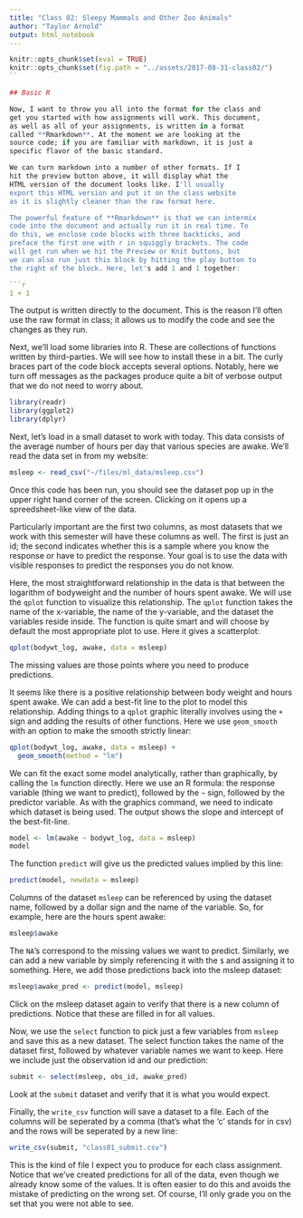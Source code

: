 ```yaml
---
title: "Class 02: Sleepy Mammals and Other Zoo Animals"
author: "Taylor Arnold"
output: html_notebook
---
```


```r
knitr::opts_chunk$set(eval = TRUE)
knitr::opts_chunk$set(fig.path = "../assets/2017-08-31-class02/")
``

## Basic R

Now, I want to throw you all into the format for the class and
get you started with how assignments will work. This document,
as well as all of your assignments, is written in a format
called **Rmarkdown**. At the moment we are looking at the
source code; if you are familiar with markdown, it is just a
specific flavor of the basic standard.

We can turn markdown into a number of other formats. If I
hit the preview button above, it will display what the
HTML version of the document looks like. I'll usually
export this HTML version and put it on the class website
as it is slightly cleaner than the raw format here.

The powerful feature of **Rmarkdown** is that we can intermix
code into the document and actually run it in real time. To
do this, we enclose code blocks with three backticks, and
preface the first one with r in squiggly brackets. The code
will get run when we hit the Preview or Knit buttons, but
we can also run just this block by hitting the play button to
the right of the block. Here, let's add 1 and 1 together:

```r
1 + 1
```

The output is written directly to the document. This is the
reason I'll often use the raw format in class; it allows us
to modify the code and see the changes as they run.

Next, we'll load some libraries into R. These are collections
of functions written by third-parties. We will see how to
install these in a bit. The curly braces part of the code
block accepts several options. Notably, here we turn off
messages as the packages produce quite a bit of verbose
output that we do not need to worry about.

```r
library(readr)
library(ggplot2)
library(dplyr)
```

Next, let's load in a small dataset to work with today.
This data consists of the average number of hours per
day that various species are awake. We'll read the data
set in from my website:

```r
msleep <- read_csv("~/files/ml_data/msleep.csv")
```

Once this code has been run, you should see the dataset
pop up in the upper right hand corner of the screen.
Clicking on it opens up a spreedsheet-like view of the
data.

Particularly important are the first two columns, as
most datasets that we work with this semester will have
these columns as well. The first is just an id; the
second indicates whether this is a sample where you
know the response or have to predict the response.
Your goal is to use the data with visible responses
to predict the responses you do not know.

Here, the most straightforward relationship in the data is
that between the logarithm of bodyweight and the number
of hours spent awake. We will use the `qplot` function
to visualize this relationship. The `qplot` function
takes the name of the x-variable, the name of the
y-variable, and the dataset the variables reside inside.
The function is quite smart and will choose by default
the most appropriate plot to use. Here it gives a
scatterplot:

```r
qplot(bodywt_log, awake, data = msleep)
```

The missing values are those points where you need to produce
predictions.

It seems like there is a positive relationship between body
weight and hours spent awake. We can add a best-fit line to
the plot to model this relationship. Adding things to a
`qplot` graphic literally involves using the `+` sign and
adding the results of other functions. Here we use `geom_smooth`
with an option to make the smooth strictly linear:

```r
qplot(bodywt_log, awake, data = msleep) +
  geom_smooth(method = "lm")
```

We can fit the exact some model analytically, rather than graphically,
by calling the `lm` function directly. Here we use an R formula: the
response variable (thing we want to predict), followed by the `~`
sign, followed by the predictor variable. As with the graphics command,
we need to indicate which dataset is being used. The output shows
the slope and intercept of the best-fit-line.

```r
model <- lm(awake ~ bodywt_log, data = msleep)
model
```

The function `predict` will give us the predicted values implied
by this line:

```r
predict(model, newdata = msleep)
```

Columns of the dataset `msleep` can be referenced by
using the dataset name, followed by a dollar sign and
the name of the variable. So, for example, here are the
hours spent awake:

```r
msleep$awake
```

The `NA`'s correspond to the missing values we want to predict.
Similarly, we can add a new variable by simply referencing it
with the `$` and assigning it to something. Here, we add those
predictions back into the msleep dataset:

```r
msleep$awake_pred <- predict(model, msleep)
```

Click on the msleep dataset again to verify that there is a
new column of predictions. Notice that these are filled in
for all values.

Now, we use the `select` function to pick just a few
variables from `msleep` and save this as a new dataset.
The select function takes the name of the dataset first,
followed by whatever variable names we want to keep. Here
we include just the observation id and our prediction:

```r
submit <- select(msleep, obs_id, awake_pred)
```

Look at the `submit` dataset and verify that it is what
you would expect.

Finally, the `write_csv` function will save a dataset
to a file. Each of the columns will be seperated by a
comma (that's what the 'c' stands for in csv) and the
rows will be seperated by a new line:

```r
write_csv(submit, "class01_submit.csv")
```

This is the kind of file I expect you to produce for
each class assignment. Notice that we've created predictions
for all of the data, even though we already know some of the
values. It is often easier to do this and avoids the mistake
of predicting on the wrong set. Of course, I'll only grade
you on the set that you were not able to see.

